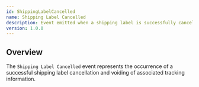 ```yaml
---
id: ShippingLabelCancelled
name: Shipping Label Cancelled
description: Event emitted when a shipping label is successfully cancelled.
version: 1.0.0
---
```


## Overview

The `Shipping Label Cancelled` event represents the occurrence of a successful shipping label cancellation and voiding of associated tracking information.

<NodeGraph />
